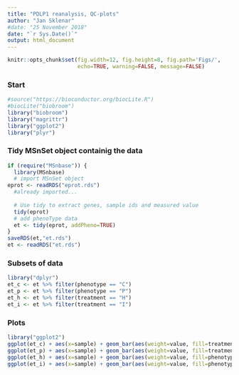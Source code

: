 ```yaml
---
title: "PDLP1 reanalysis, QC-plots"
author: "Jan Sklenar"
#date: "25 November 2018"
date: "`r Sys.Date()`"
output: html_document
---
```


```r
knitr::opts_chunk$set(fig.width=12, fig.height=8, fig.path='Figs/',
                      echo=TRUE, warning=FALSE, message=FALSE)

```

### Start
```R
#source("https://bioconductor.org/biocLite.R")
#biocLite("biobroom")
library("biobroom")
library("magrittr")
library("ggplot2")
library("plyr")
```

### Tidy MSnSet object containig the data
```R

if (require("MSnbase")) {
  library(MSnbase)
  # import MSnSet object
eprot <- readRDS("eprot.rds")
  #already imported...
  
  # Use tidy to extract genes, sample ids and measured value
  tidy(eprot)
  # add phenoType data
  et <- tidy(eprot, addPheno=TRUE)
}
saveRDS(et,"et.rds")
et <- readRDS("et.rds")
```

### Subsets of data
```R
library("dplyr")
et_c <- et %>% filter(phenotype == "C")
et_p <- et %>% filter(phenotype == "P")
et_h <- et %>% filter(treatment == "H")
et_i <- et %>% filter(treatment == "I")
```
### Plots
```R
library("ggplot2")
ggplot(et_c) + aes(x=sample) + geom_bar(aes(weight=value, fill=treatment))
ggplot(et_p) + aes(x=sample) + geom_bar(aes(weight=value, fill=treatment))
ggplot(et_h) + aes(x=sample) + geom_bar(aes(weight=value, fill=phenotype))
ggplot(et_i) + aes(x=sample) + geom_bar(aes(weight=value, fill=phenotype))

```